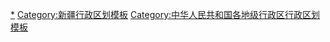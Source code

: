 {{Navbox
|listclass = hlist
|name = 吐鲁番市行政区划
|title = [[吐鲁番市]]行政区划
|above = 省级行政区：[[新疆维吾尔自治区]]　　政府驻地：[[高昌区]]
|image = [[File:Administrative Division Turpan.png|150px]]
|state = {{{state<includeonly>|collapsed</includeonly>}}}

|group1style = background: #ececec; text-align: center;
|group1 = [[县级行政区]]
|liststyle = background: #ececec; text-align: center;
|list1 = 3[[县级行政区]]（1[[市辖区]]、2[[县 (中华人民共和国)|县]]）；30[[乡级行政区]]（3[[街道办事处]]、19[[行政建制镇|镇]]、7[[乡 (中华人民共和国)|乡]]、1[[民族乡]]）

|group2 = [[市辖区]]
|groupstyle = text-align: center;
|list2 = {{Navbox|child

|group1 = [[高昌区]]
|list1 =  {{Navbox|child
|group1 = 3街道
|list1 = 
* [[老城街道 (吐鲁番市)|老城街道]]
* [[高昌街道]]
* [[葡萄沟街道]]
|group2 = 5镇
|list2 = 
* [[七泉湖镇]]
* [[大河沿镇]]
* [[亚尔镇]]
* [[葡萄镇]]
* [[艾丁湖镇]]
|group3 = 4乡
|list3 = 
* [[恰特喀勒乡]]
* [[二堡乡]]
* [[三堡乡 (吐鲁番市)|三堡乡]]
* [[胜金乡]]
}}
}}

|group3 = [[县 (中华人民共和国)|县]]
|list3 = {{Navbox|child

|group1 = [[鄯善县]]
|list1 =  {{Navbox|child
|group1 = 7镇
|list1 = 
* [[鄯善镇]]
* [[七克台镇]]
* [[火车站镇]]
* [[连木沁镇]]
* [[鲁克沁镇]]
* [[迪坎镇]]
* [[辟展镇]]
|group2 = 2乡
|list2 = 
* [[吐峪沟乡]]
* [[达浪坎乡]]
|group3 = 1民族乡
|list3 = 
* [[东巴扎回族乡]]
}}

|group2 = [[托克逊县]]
|list2 =  {{Navbox|child
|group1 = 7镇
|list1 = 
* [[托克逊镇]]
* [[库米什镇]]
* [[克尔碱镇]]
* [[阿乐惠镇]]
* [[伊拉湖镇]]
* [[夏镇]]
* [[博斯坦镇]]
|group2 = 1乡
|list2 = 
* [[郭勒布依乡]]
}}
}}
}}
<noinclude>
[[Category:吐鲁番行政区划|*]]
[[Category:新疆行政区划模板]]
[[Category:中华人民共和国各地级行政区行政区划模板]]
</noinclude>